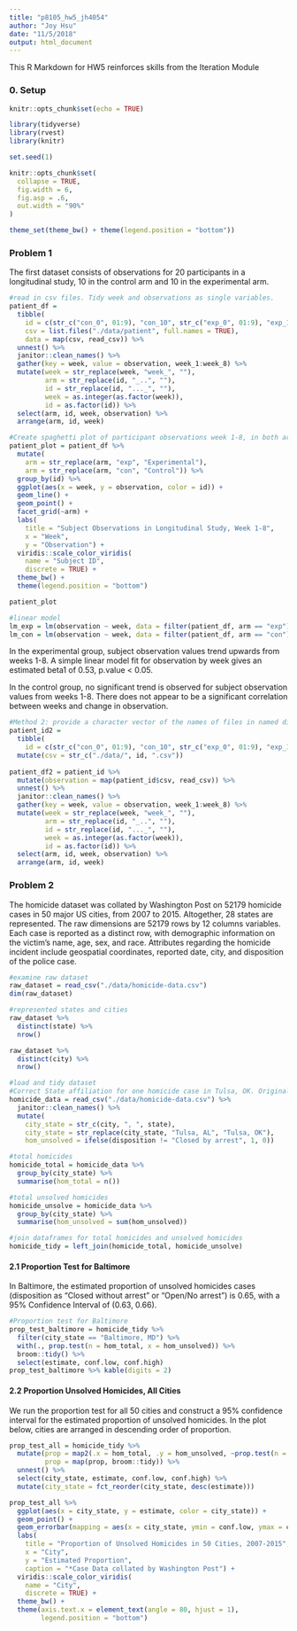 ```yaml
---
title: "p8105_hw5_jh4054"
author: "Joy Hsu"
date: "11/5/2018"
output: html_document
---
```


This R Markdown for HW5 reinforces skills from the Iteration Module

### 0. Setup

```r
knitr::opts_chunk$set(echo = TRUE)

library(tidyverse)
library(rvest)
library(knitr)

set.seed(1)

knitr::opts_chunk$set(
  collapse = TRUE,
  fig.width = 6,
  fig.asp = .6,
  out.width = "90%"
)

theme_set(theme_bw() + theme(legend.position = "bottom"))
```

### Problem 1

The first dataset consists of observations for 20 participants in a longitudinal study, 10 in the control arm and 10 in the experimental arm. 
```r
#read in csv files. Tidy week and observations as single variables. 
patient_df = 
  tibble(
    id = c(str_c("con_0", 01:9), "con_10", str_c("exp_0", 01:9), "exp_10"),
    csv = list.files("./data/patient", full.names = TRUE),
    data = map(csv, read_csv)) %>% 
  unnest() %>% 
  janitor::clean_names() %>% 
  gather(key = week, value = observation, week_1:week_8) %>% 
  mutate(week = str_replace(week, "week_", ""),
         arm = str_replace(id, "_..", ""),
         id = str_replace(id, "..._", ""),
         week = as.integer(as.factor(week)),
         id = as.factor(id)) %>% 
  select(arm, id, week, observation) %>%
  arrange(arm, id, week)

#Create spaghetti plot of participant observations week 1-8, in both arms
patient_plot = patient_df %>% 
  mutate(
    arm = str_replace(arm, "exp", "Experimental"),
    arm = str_replace(arm, "con", "Control")) %>% 
  group_by(id) %>% 
  ggplot(aes(x = week, y = observation, color = id)) +
  geom_line() +
  geom_point() +
  facet_grid(~arm) +
  labs(
    title = "Subject Observations in Longitudinal Study, Week 1-8",
    x = "Week",
    y = "Observation") + 
  viridis::scale_color_viridis(
    name = "Subject ID", 
    discrete = TRUE) +
  theme_bw() +
  theme(legend.position = "bottom")

patient_plot

#linear model
lm_exp = lm(observation ~ week, data = filter(patient_df, arm == "exp")) %>% broom::tidy() %>% mutate(sig = p.value < 0.05)
lm_con = lm(observation ~ week, data = filter(patient_df, arm == "con")) %>% broom::tidy() %>% mutate(sig = p.value < 0.05)
```

In the experimental group, subject observation values trend upwards from weeks 1-8. A simple linear model fit for observation by week gives an estimated beta1 of 0.53, p.value < 0.05. 

In the control group, no significant trend is observed for subject observation values from weeks 1-8. There does not appear to be a significant correlation between weeks and change in observation. 

```r
#Method 2: provide a character vector of the names of files in named directory data
patient_id2 = 
  tibble(
    id = c(str_c("con_0", 01:9), "con_10", str_c("exp_0", 01:9), "exp_10")) %>%
  mutate(csv = str_c("./data/", id, ".csv")) 
  
patient_df2 = patient_id %>% 
  mutate(observation = map(patient_id$csv, read_csv)) %>% 
  unnest() %>% 
  janitor::clean_names() %>% 
  gather(key = week, value = observation, week_1:week_8) %>% 
  mutate(week = str_replace(week, "week_", ""),
         arm = str_replace(id, "_..", ""),
         id = str_replace(id, "..._", ""),
         week = as.integer(as.factor(week)),
         id = as.factor(id)) %>% 
  select(arm, id, week, observation) %>%
  arrange(arm, id, week)
```

### Problem 2

The homicide dataset was collated by Washington Post on 52179 homicide cases in 50 major US cities, from 2007 to 2015. Altogether, 28 states are represented. The raw dimensions are 52179 rows by 12 columns variables. Each case is reported as a distinct row, with demographic information on the victim's name, age, sex, and race. Attributes regarding the homicide incident include geospatial coordinates, reported date, city, and disposition of the police case. 
```r
#examine raw dataset
raw_dataset = read_csv("./data/homicide-data.csv")
dim(raw_dataset)

#represented states and cities
raw_dataset %>% 
  distinct(state) %>% 
  nrow()

raw_dataset %>% 
  distinct(city) %>% 
  nrow()
```

```r
#load and tidy dataset
#Correct State affiliation for one homicide case in Tulsa, OK. Original case had incorrect state as Tulsa, AL
homicide_data = read_csv("./data/homicide-data.csv") %>% 
  janitor::clean_names() %>% 
  mutate(
    city_state = str_c(city, ", ", state),
    city_state = str_replace(city_state, "Tulsa, AL", "Tulsa, OK"),
    hom_unsolved = ifelse(disposition != "Closed by arrest", 1, 0))

#total homicides
homicide_total = homicide_data %>% 
  group_by(city_state) %>% 
  summarise(hom_total = n())

#total unsolved homicides
homicide_unsolve = homicide_data %>% 
  group_by(city_state) %>% 
  summarise(hom_unsolved = sum(hom_unsolved))

#join dataframes for total homicides and unsolved homicides
homicide_tidy = left_join(homicide_total, homicide_unsolve)
```

#### 2.1 Proportion Test for Baltimore

In Baltimore, the estimated proportion of unsolved homicides cases (disposition as “Closed without arrest” or “Open/No arrest”) is 0.65, with a 95% Confidence Interval of (0.63, 0.66). 
```r
#Proportion test for Baltimore
prop_test_baltimore = homicide_tidy %>% 
  filter(city_state == "Baltimore, MD") %>% 
  with(., prop.test(n = hom_total, x = hom_unsolved)) %>% 
  broom::tidy() %>% 
  select(estimate, conf.low, conf.high)
prop_test_baltimore %>% kable(digits = 2)
```

#### 2.2 Proportion Unsolved Homicides, All Cities

We run the proportion test for all 50 cities and construct a 95% confidence interval for the estimated proportion of unsolved homicides. In the plot below, cities are arranged in descending order of proportion. 
```r
prop_test_all = homicide_tidy %>% 
  mutate(prop = map2(.x = hom_total, .y = hom_unsolved, ~prop.test(n = .x, x = .y)),
         prop = map(prop, broom::tidy)) %>% 
  unnest() %>% 
  select(city_state, estimate, conf.low, conf.high) %>% 
  mutate(city_state = fct_reorder(city_state, desc(estimate)))

prop_test_all %>% 
  ggplot(aes(x = city_state, y = estimate, color = city_state)) +
  geom_point() +
  geom_errorbar(mapping = aes(x = city_state, ymin = conf.low, ymax = conf.high)) + 
  labs(
    title = "Proportion of Unsolved Homicides in 50 Cities, 2007-2015",
    x = "City",
    y = "Estimated Proportion",
    caption = "*Case Data collated by Washington Post") + 
  viridis::scale_color_viridis(
    name = "City", 
    discrete = TRUE) +
  theme_bw() +
  theme(axis.text.x = element_text(angle = 80, hjust = 1), 
        legend.position = "bottom")
```